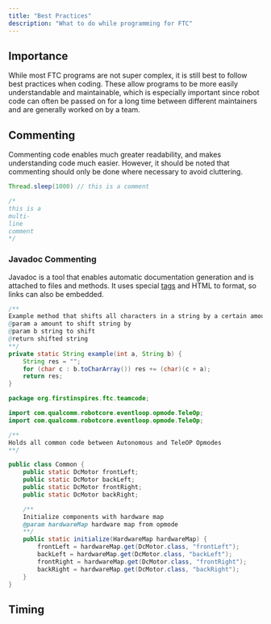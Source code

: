 ```yaml
---
title: "Best Practices"
description: "What to do while programming for FTC"
---
```


## Importance

While most FTC programs are not super complex, it is still best to follow best practices when coding. These allow programs to be more easily understandable and maintainable, which is especially important since robot code can often be passed on for a long time between different maintainers and are generally worked on by a team.

## Commenting

Commenting code enables much greater readability, and makes understanding code much easier. However, it should be noted that commenting should only be done where necessary to avoid cluttering.

```java
Thread.sleep(1000) // this is a comment

/*
this is a
multi-
line
comment
*/
```

### Javadoc Commenting

Javadoc is a tool that enables automatic documentation generation and is attached to files and methods. It uses special [tags](https://www.oracle.com/ca-en/technical-resources/articles/java/javadoc-tool.html) and HTML to format, so links can also be embedded.

```java
/**
Example method that shifts all characters in a string by a certain amount
@param a amount to shift string by
@param b string to shift
@return shifted string
**/
private static String example(int a, String b) {
	String res = "";
	for (char c : b.toCharArray()) res += (char)(c + a);
	return res;
}
```

```java
package org.firstinspires.ftc.teamcode;

import com.qualcomm.robotcore.eventloop.opmode.TeleOp;
import com.qualcomm.robotcore.eventloop.opmode.TeleOp;

/**
Holds all common code between Autonomous and TeleOP Opmodes
**/

public class Common {
    public static DcMotor frontLeft;
    public static DcMotor backLeft;
    public static DcMotor frontRight;
    public static DcMotor backRight;

	/**
	Initialize components with hardware map
	@param hardwareMap hardware map from opmode
	**/
	public static initialize(HardwareMap hardwareMap) {
        frontLeft = hardwareMap.get(DcMotor.class, "frontLeft");
        backLeft = hardwareMap.get(DcMotor.class, "backLeft");
        frontRight = hardwareMap.get(DcMotor.class, "frontRight");
        backRight = hardwareMap.get(DcMotor.class, "backRight");
	}
}
```

## Timing